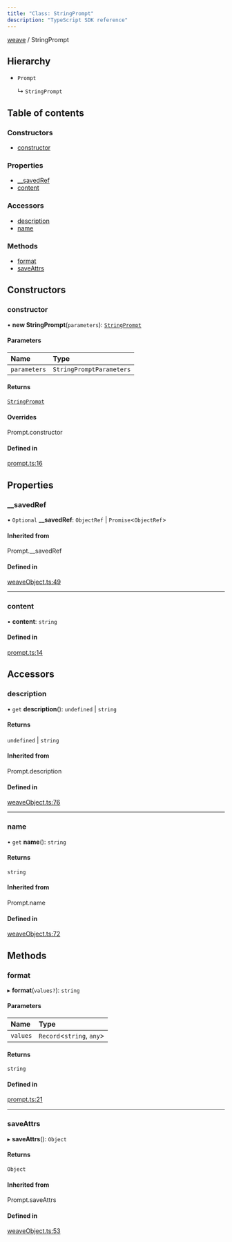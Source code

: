 ```yaml
---
title: "Class: StringPrompt"
description: "TypeScript SDK reference"
---
```


[weave](../index) / StringPrompt



## Hierarchy

- `Prompt`

  ↳ `StringPrompt`

## Table of contents

### Constructors

- [constructor](StringPrompt#constructor)

### Properties

- [\_\_savedRef](StringPrompt#__savedref)
- [content](StringPrompt#content)

### Accessors

- [description](StringPrompt#description)
- [name](StringPrompt#name)

### Methods

- [format](StringPrompt#format)
- [saveAttrs](StringPrompt#saveattrs)

## Constructors

### constructor

• **new StringPrompt**(`parameters`): [`StringPrompt`](StringPrompt)

#### Parameters

| Name | Type |
| :------ | :------ |
| `parameters` | `StringPromptParameters` |

#### Returns

[`StringPrompt`](StringPrompt)

#### Overrides

Prompt.constructor

#### Defined in

[prompt.ts:16](https://github.com/wandb/weave/blob/5d9590d2658eeb69c9c9f04342e107bf9a0a4c90/sdks/node/src/prompt.ts#L16)

## Properties

### \_\_savedRef

• `Optional` **\_\_savedRef**: `ObjectRef` \| `Promise`\<`ObjectRef`\>

#### Inherited from

Prompt.\_\_savedRef

#### Defined in

[weaveObject.ts:49](https://github.com/wandb/weave/blob/5d9590d2658eeb69c9c9f04342e107bf9a0a4c90/sdks/node/src/weaveObject.ts#L49)

___

### content

• **content**: `string`

#### Defined in

[prompt.ts:14](https://github.com/wandb/weave/blob/5d9590d2658eeb69c9c9f04342e107bf9a0a4c90/sdks/node/src/prompt.ts#L14)

## Accessors

### description

• `get` **description**(): `undefined` \| `string`

#### Returns

`undefined` \| `string`

#### Inherited from

Prompt.description

#### Defined in

[weaveObject.ts:76](https://github.com/wandb/weave/blob/5d9590d2658eeb69c9c9f04342e107bf9a0a4c90/sdks/node/src/weaveObject.ts#L76)

___

### name

• `get` **name**(): `string`

#### Returns

`string`

#### Inherited from

Prompt.name

#### Defined in

[weaveObject.ts:72](https://github.com/wandb/weave/blob/5d9590d2658eeb69c9c9f04342e107bf9a0a4c90/sdks/node/src/weaveObject.ts#L72)

## Methods

### format

▸ **format**(`values?`): `string`

#### Parameters

| Name | Type |
| :------ | :------ |
| `values` | `Record`\<`string`, `any`\> |

#### Returns

`string`

#### Defined in

[prompt.ts:21](https://github.com/wandb/weave/blob/5d9590d2658eeb69c9c9f04342e107bf9a0a4c90/sdks/node/src/prompt.ts#L21)

___

### saveAttrs

▸ **saveAttrs**(): `Object`

#### Returns

`Object`

#### Inherited from

Prompt.saveAttrs

#### Defined in

[weaveObject.ts:53](https://github.com/wandb/weave/blob/5d9590d2658eeb69c9c9f04342e107bf9a0a4c90/sdks/node/src/weaveObject.ts#L53)